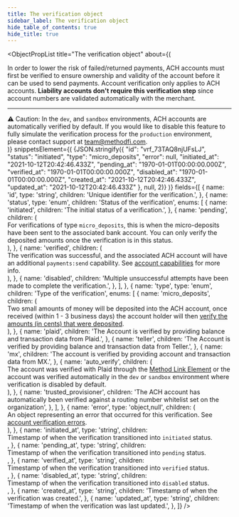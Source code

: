 ```yaml
---
title: The verification object
sidebar_label: The verification object
hide_table_of_contents: true
hide_title: true
---
```



<ObjectPropList
  title="The verification object"
  about={(
    <div>
      In order to lower the risk of failed/returned payments, ACH accounts must first be
      verified to ensure ownership and validity of the account before it can be used
      to send payments.
      Account verification only applies to ACH
      accounts. <strong>Liability accounts don't require this verification step</strong> since account
      numbers are validated automatically with the merchant.
      <hr className="dotted-divider" />
      <span className="pill-warning">⚠️ Caution:</span> In the <code>dev</code>, and <code>sandbox</code> environments,
      ACH accounts are automatically verified by default. If you would like to disable this feature to fully
      simulate the verification process for the <code>production</code> environment, please contact support
      at <a href="mailto:team@methodfi.com">team@methodfi.com</a>.
    </div>
  )}
  snippetsElement={(
    <CodeBlock
      className="language-json"
      title="THE VERIFICATION OBJECT">
      {JSON.stringify({
        "id": "vrf_73TAQ8njUFsLJ",
        "status": "initiated",
        "type": "micro_deposits",
        "error": null,
        "initiated_at": "2021-10-12T20:42:46.433Z",
        "pending_at": "1970-01-01T00:00:00.000Z",
        "verified_at": "1970-01-01T00:00:00.000Z",
        "disabled_at": "1970-01-01T00:00:00.000Z",
        "created_at": "2021-10-12T20:42:46.433Z",
        "updated_at": "2021-10-12T20:42:46.433Z"
      }, null, 2)}
    </CodeBlock>
  )}
  fields={[
    {
      name: 'id',
      type: 'string',
      children: 'Unique identifier for the verification.',
    },
    {
      name: 'status',
      type: 'enum',
      children: 'Status of the verification',
      enums: [
        {
          name: 'initiated',
          children: 'The initial status of a verification.',
        },
        {
          name: 'pending',
          children: (
            <div>
              For verifications of type <code>micro_deposits</code>, this is when the micro-deposits have
              been sent to the associated bank account. You can only verify the deposited amounts once the
              verification is in this status.
            </div>
          ),
        },
        {
          name: 'verified',
          children: (
            <div>
              The verification was successful, and the associated ACH account will have an
              additional <code>payments:send</code> capability. See <a href="/api/core/accounts/object#capabilities">account capabilities</a> for more info.
            </div>
          ),
        },
        {
          name: 'disabled',
          children: 'Multiple unsuccessful attempts have been made to complete the verification.',
        },
      ],
    },
    {
      name: 'type',
      type: 'enum',
      children: 'Type of the verification',
      enums: [
        {
          name: 'micro_deposits',
          children: (
            <div>
              Two small amounts of money will be deposited into the ACH account, once
              received (within 1 - 3 business days) the account holder will
              then <a href="/api/core/accounts/ach-verification/update">verify the amounts (in cents) that were deposited</a>.
            </div>
          ),
        },
        {
          name: 'plaid',
          children: 'The Account is verified by providing balance and transaction data from Plaid.',
        },
        {
          name: 'teller',
          children: 'The Account is verified by providing balance and transaction data from Teller.',
        },
        {
          name: 'mx',
          children: 'The account is verified by providing account and transaction data from MX.',
        },
        {
          name: 'auto_verify',
          children: (
            <div>
              The account was verified with Plaid through
              the <a href="/api/elements/link/intro">Method Link Element</a> or the account was verified automatically
              in the <code>dev</code> or <code>sandbox</code> environment where verification is disabled by default.
            </div>
          ),
        },
        {
          name: 'trusted_provisioner',
          children: 'The ACH account has automatically been verified against a routing number whitelist set on the organization',
        },
      ],
    },
    {
      name: 'error',
      type: 'object,null',
      children: (
        <div>
          An object representing an error that occurred for this verification.
          See <a href="/api/errors/resource#account-verification-errors">account verification errors</a>.
        </div>
      ),
    },
    {
      name: 'initiated_at',
      type: 'string',
      children: <div>Timestamp of when the verification transitioned into <code>initiated</code> status.</div>,
    },
    {
      name: 'pending_at',
      type: 'string',
      children: <div>Timestamp of when the verification transitioned into <code>pending</code> status.</div>,
    },
    {
      name: 'verified_at',
      type: 'string',
      children: <div>Timestamp of when the verification transitioned into <code>verified</code> status.</div>,
    },
    {
      name: 'disabled_at',
      type: 'string',
      children: <div>Timestamp of when the verification transitioned into <code>disabled</code> status.</div>,
    },
    {
      name: 'created_at',
      type: 'string',
      children: 'Timestamp of when the verification was created.',
    },
    {
      name: 'updated_at',
      type: 'string',
      children: 'Timestamp of when the verification was last updated.',
    },
  ]}
/>
